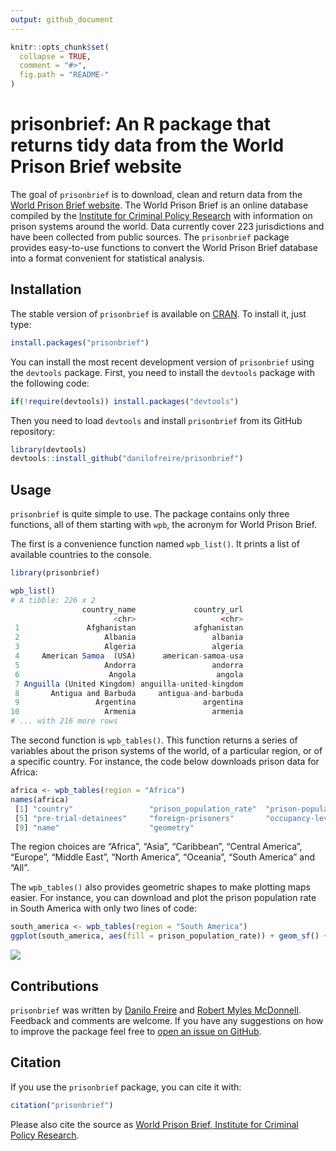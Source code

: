 ```yaml
---
output: github_document
---
```


<!-- README.md is generated from README.Rmd. Please edit that file -->

```r
knitr::opts_chunk$set(
  collapse = TRUE,
  comment = "#>",
  fig.path = "README-"
)
```

# prisonbrief: An R package that returns tidy data from the World Prison Brief website

The goal of `prisonbrief` is to download, clean and return data from the [World Prison Brief website](http://www.prisonstudies.org/). The World Prison Brief is an online database compiled by the [Institute for Criminal Policy Research](http://www.icpr.org.uk/) with information on prison systems around the world. Data currently cover 223 jurisdictions and have been collected from public sources. The `prisonbrief` package provides easy-to-use functions to convert the World Prison Brief database into a format convenient for statistical analysis.

## Installation

The stable version of `prisonbrief` is available on [CRAN](https://cran.r-project.org/package=prisonbrief). To install it, just type:

```r
install.packages("prisonbrief")
```

You can install the most recent development version of `prisonbrief` using the `devtools` package. First, you need to install the `devtools` package with the following code:

```r
if(!require(devtools)) install.packages("devtools")
```

Then you need to load `devtools` and install `prisonbrief` from its GitHub repository:

```r
library(devtools)
devtools::install_github("danilofreire/prisonbrief")
```

## Usage

`prisonbrief` is quite simple to use. The package contains only three functions, all of them starting with `wpb`, the acronym for World Prison Brief.

The first is a convenience function named `wpb_list()`. It prints a list of available countries to the console. 

```r
library(prisonbrief)

wpb_list()
# A tibble: 226 x 2
                country_name             country_url
                       <chr>                   <chr>
 1               Afghanistan             afghanistan
 2                   Albania                 albania
 3                   Algeria                 algeria
 4     American Samoa  (USA)      american-samoa-usa
 5                   Andorra                 andorra
 6                    Angola                  angola
 7 Anguilla (United Kingdom) anguilla-united-kingdom
 8       Antigua and Barbuda     antigua-and-barbuda
 9                 Argentina               argentina
10                   Armenia                 armenia
# ... with 216 more rows
```

The second function is `wpb_tables()`. This function returns a series of variables about the prison systems of the world, of a particular region, or of a specific country. For instance, the code below downloads prison data for Africa:

```r
africa <- wpb_tables(region = "Africa")
names(africa)
 [1] "country"                 "prison_population_rate"  "prison-population-total" "female-prisoners"       
 [5] "pre-trial-detainees"     "foreign-prisoners"       "occupancy-level"         "iso_a2"                 
 [9] "name"                    "geometry"    
```

The region choices are "Africa", "Asia", "Caribbean", "Central America", "Europe", "Middle East", "North America", "Oceania", "South America" and "All".

The `wpb_tables()` also provides geometric shapes to make plotting maps easier. For instance, you can download and plot the prison population rate in South America with only two lines of code:

```r
south_america <- wpb_tables(region = "South America")
ggplot(south_america, aes(fill = prison_population_rate)) + geom_sf() + theme_minimal()
```

![](http://i.imgur.com/wek7T71.png)

  
  
## Contributions

`prisonbrief` was written by [Danilo Freire](http://danilofreire.com/) and [Robert Myles McDonnell](https://robertmyles.github.io/). Feedback and comments are welcome. If you have any suggestions on how to improve the package feel free to [open an issue on GitHub](https://github.com/danilofreire/wpb/issues).

## Citation

If you use the `prisonbrief` package, you can cite it with:

```r
citation("prisonbrief")
```

Please also cite the source as [World Prison Brief, Institute for Criminal Policy Research](http://www.prisonstudies.org/about-us).

